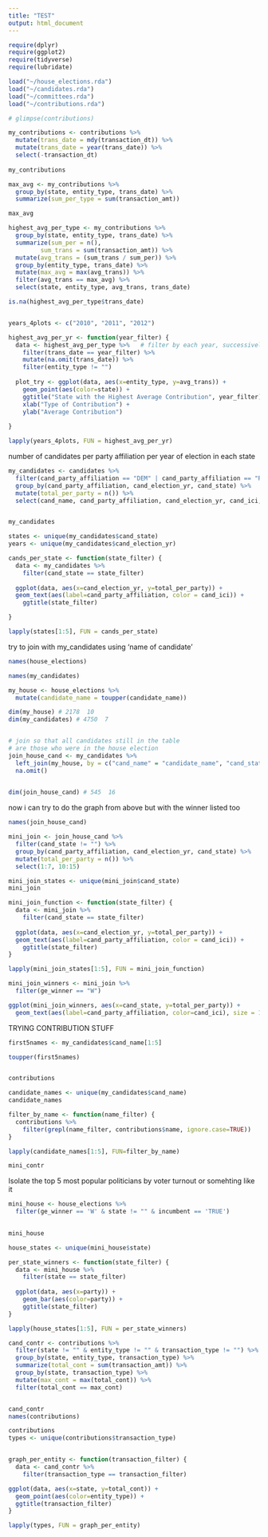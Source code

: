 ```yaml
---
title: "TEST"
output: html_document
---
```



```r
require(dplyr)
require(ggplot2)
require(tidyverse)
require(lubridate)

load("~/house_elections.rda")
load("~/candidates.rda")
load("~/committees.rda")
load("~/contributions.rda")
```



```r
# glimpse(contributions)

my_contributions <- contributions %>%
  mutate(trans_date = mdy(transaction_dt)) %>%
  mutate(trans_date = year(trans_date)) %>%
  select(-transaction_dt)
  
my_contributions
```


```r
max_avg <- my_contributions %>%
  group_by(state, entity_type, trans_date) %>%
  summarize(sum_per_type = sum(transaction_amt))

max_avg
```


```r
highest_avg_per_type <- my_contributions %>%
  group_by(state, entity_type, trans_date) %>%
  summarize(sum_per = n(),
         sum_trans = sum(transaction_amt)) %>%
  mutate(avg_trans = (sum_trans / sum_per)) %>%
  group_by(entity_type, trans_date) %>%
  mutate(max_avg = max(avg_trans)) %>%
  filter(avg_trans == max_avg) %>%
  select(state, entity_type, avg_trans, trans_date)
```


```r
is.na(highest_avg_per_type$trans_date)


years_4plots <- c("2010", "2011", "2012") 

highest_avg_per_yr <- function(year_filter) {
  data <- highest_avg_per_type %>%   # filter by each year, successively
    filter(trans_date == year_filter) %>%
    mutate(na.omit(trans_date)) %>%
    filter(entity_type != "")
  
  plot_try <- ggplot(data, aes(x=entity_type, y=avg_trans)) + 
    geom_point(aes(color=state)) +
    ggtitle("State with the Highest Average Contribution", year_filter) +
    xlab("Type of Contribution") +
    ylab("Average Contribution")
  
}

lapply(years_4plots, FUN = highest_avg_per_yr)


```




number of candidates per party affiliation per year of election in each state

```r
my_candidates <- candidates %>%
  filter(cand_party_affiliation == "DEM" | cand_party_affiliation == "REP" | cand_party_affiliation == "IND") %>%
  group_by(cand_party_affiliation, cand_election_yr, cand_state) %>%
  mutate(total_per_party = n()) %>%
  select(cand_name, cand_party_affiliation, cand_election_yr, cand_ici, cand_status, cand_state, total_per_party)


my_candidates

states <- unique(my_candidates$cand_state)
years <- unique(my_candidates$cand_election_yr)

cands_per_state <- function(state_filter) {
  data <- my_candidates %>%
    filter(cand_state == state_filter) 
  
  ggplot(data, aes(x=cand_election_yr, y=total_per_party)) +
  geom_text(aes(label=cand_party_affiliation, color = cand_ici)) +
    ggtitle(state_filter)

}

lapply(states[1:5], FUN = cands_per_state)
```

try to join with my_candidates using 'name of candidate'
```r
names(house_elections)

names(my_candidates)

my_house <- house_elections %>%
  mutate(candidate_name = toupper(candidate_name))

dim(my_house) # 2178  10
dim(my_candidates) # 4750  7


# join so that all candidates still in the table 
# are those who were in the house election 
join_house_cand <- my_candidates %>%
  left_join(my_house, by = c("cand_name" = "candidate_name", "cand_state" = "state")) %>%
  na.omit()
  

dim(join_house_cand) # 545  16
```

now i can try to do the graph from above but with the winner listed too
```r
names(join_house_cand)

mini_join <- join_house_cand %>%
  filter(cand_state != "") %>%
  group_by(cand_party_affiliation, cand_election_yr, cand_state) %>%
  mutate(total_per_party = n()) %>%
  select(1:7, 10:15) 

mini_join_states <- unique(mini_join$cand_state)
mini_join

mini_join_function <- function(state_filter) {
  data <- mini_join %>%
    filter(cand_state == state_filter) 
  
  ggplot(data, aes(x=cand_election_yr, y=total_per_party)) +
  geom_text(aes(label=cand_party_affiliation, color = cand_ici)) +
    ggtitle(state_filter)
}

lapply(mini_join_states[1:5], FUN = mini_join_function)

mini_join_winners <- mini_join %>%
  filter(ge_winner == "W")

ggplot(mini_join_winners, aes(x=cand_state, y=total_per_party)) +
  geom_text(aes(label=cand_party_affiliation, color=cand_ici), size = 1)

```

TRYING CONTRIBUTION STUFF
```r
first5names <- my_candidates$cand_name[1:5]

toupper(first5names)


contributions

candidate_names <- unique(my_candidates$cand_name)
candidate_names

filter_by_name <- function(name_filter) {
  contributions %>%
    filter(grepl(name_filter, contributions$name, ignore.case=TRUE))
}

lapply(candidate_names[1:5], FUN=filter_by_name)

mini_contr

```


Isolate the top 5 most popular politicians by voter turnout or somehting like it
```r
mini_house <- house_elections %>%
  filter(ge_winner == 'W' & state != "" & incumbent == 'TRUE')
  

mini_house

house_states <- unique(mini_house$state)

per_state_winners <- function(state_filter) {
  data <- mini_house %>%
    filter(state == state_filter) 
  
  ggplot(data, aes(x=party)) +
    geom_bar(aes(color=party)) + 
    ggtitle(state_filter)
}

lapply(house_states[1:5], FUN = per_state_winners)

```


```r
cand_contr <- contributions %>%
  filter(state != "" & entity_type != "" & transaction_type != "") %>%
  group_by(state, entity_type, transaction_type) %>%
  summarize(total_cont = sum(transaction_amt)) %>%
  group_by(state, transaction_type) %>%
  mutate(max_cont = max(total_cont)) %>%
  filter(total_cont == max_cont)


cand_contr
names(contributions)

contributions
types <- unique(contributions$transaction_type)


graph_per_entity <- function(transaction_filter) {
  data <- cand_contr %>%
    filter(transaction_type == transaction_filter) 

ggplot(data, aes(x=state, y=total_cont)) +
  geom_point(aes(color=entity_type)) +
  ggtitle(transaction_filter) 
}

lapply(types, FUN = graph_per_entity)
```














